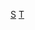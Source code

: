{{Asbox
| image      = Academia Sinica.JPG
| subject   = 
| qualifier = 關於[[台灣]][[:Category:台灣科學家|科學家]]
| category  = 台灣科學家小作品
| tempsort  =  Scientist
| tempsort1 =  Taiwan
| name      = Template:Taiwan-scientist-stub
}}<noinclude>
[[Category:台灣人物小作品模板|S]]
[[Category:科學家小作品模板|T]]
</noinclude>